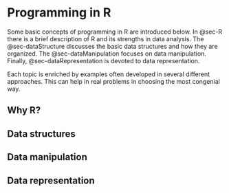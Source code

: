# Programming in R

Some basic concepts of programming in R are introduced below. In @sec-R there is a brief description of R and its strengths in data analysis. The @sec-dataStructure discusses the basic data structures and how they are organized. The @sec-dataManipulation focuses on data manipulation. Finally, @sec-dataRepresentation is devoted to data representation.

Each topic is enriched by examples often developed in several different approaches. This can help in real problems in choosing the most congenial way.

## Why R? {#sec-R}

## Data structures {#sec-dataStructure}

## Data manipulation {#sec-dataManipulation}

## Data representation {#sec-dataRepresentation}
